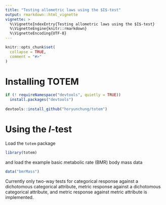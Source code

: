```yaml
---
title: "Testing allometric laws using the $I$-test"
output: rmarkdown::html_vignette
vignette: >
  %\VignetteIndexEntry{Testing allometric laws using the $I$-test}
  %\VignetteEngine{knitr::rmarkdown}
  %\VignetteEncoding{UTF-8}
---
```


```r
knitr::opts_chunk$set(
  collapse = TRUE,
  comment = "#>"
)
```
# Installing TOTEM
```r
if (! requireNamespace("devtools", quietly = TRUE))
  install.packages("devtools")
  
devtools::install_github("horyunchung/totem")
```

# Using the $I$-test
Load the `totem` package
```r
library(totem)
```
and load the example basic metabolic rate (BMR) body mass data
```r
data("bmrMass")
```
Currently only two-way tests for categorical response against a dichotomous 
categorical attribute, metric response against a dichotomous categorical 
attribute, and metric response against metric attribute is implemented.

